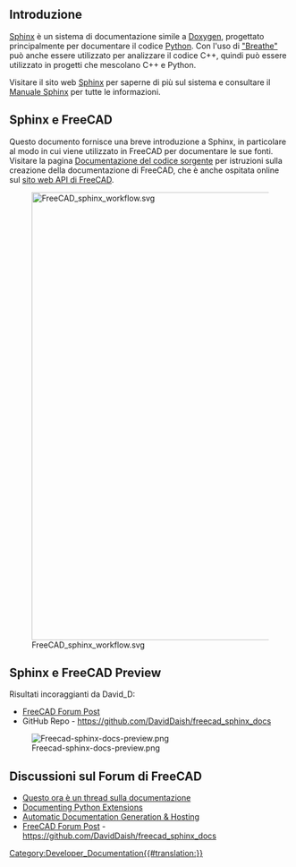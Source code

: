 <languages/>

<span id="Introduction"></span>
==Introduzione==

[[Sphinx/it|Sphinx]] è un sistema di documentazione simile a [[Doxygen/it|Doxygen]], progettato principalmente per documentare il codice [[Python/it|Python]]. Con l'uso di [https://github.com/michaeljones/breathe "Breathe"] può anche essere utilizzato per analizzare il codice C++, quindi può essere utilizzato in progetti che mescolano C++ e Python.

Visitare il sito web [https://www.sphinx-doc.org/en/master/ Sphinx] per saperne di più sul sistema e consultare il [https://www.sphinx-doc.org/en/master/contents.html Manuale Sphinx] per tutte le informazioni.

<span id="Sphinx_and_FreeCAD"></span>
== Sphinx e FreeCAD ==

Questo documento fornisce una breve introduzione a Sphinx, in particolare al modo in cui viene utilizzato in FreeCAD per documentare le sue fonti. Visitare la pagina [[source_documentation/it|Documentazione del codice sorgente]] per istruzioni sulla creazione della documentazione di FreeCAD, che è anche ospitata online sul [https://www.freecadweb.org/api/ sito web API di FreeCAD].

[[File:FreeCAD_sphinx_workflow.svg|800px]]

{{Caption|Flusso di lavoro generale per produrre documentazione del codice sorgente con Sphinx. (Nota dell'editore: aggiornare questa immagine)}}


== Sphinx e FreeCAD Preview ==
Risultati incoraggianti da David_D:

* [https://forum.freecadweb.org/viewtopic.php?p=411563#p411563 FreeCAD Forum Post]
* GitHub Repo - https://github.com/DavidDaish/freecad_sphinx_docs

[[File:Freecad-sphinx-docs-preview.png]]

== Discussioni sul Forum di FreeCAD ==
* [https://forum.freecadweb.org/viewtopic.php?f=23&t=44612#p381168 Questo ora è un thread sulla documentazione]
* [https://forum.freecadweb.org/viewtopic.php?f=22&t=47132&p=405381#p405379 Documenting Python Extensions]
* [https://forum.freecadweb.org/viewtopic.php?f=8&t=47229 Automatic Documentation Generation & Hosting]
* [https://forum.freecadweb.org/viewtopic.php?p=411563#p411563 FreeCAD Forum Post] - https://github.com/DavidDaish/freecad_sphinx_docs

[[Category:Developer_Documentation{{#translation:}}]]